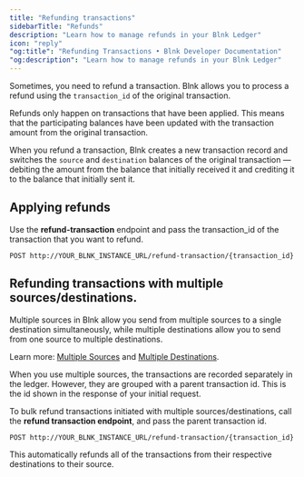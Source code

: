 ```yaml
---
title: "Refunding transactions"
sidebarTitle: "Refunds"
description: "Learn how to manage refunds in your Blnk Ledger"
icon: "reply"
"og:title": "Refunding Transactions • Blnk Developer Documentation"
"og:description": "Learn how to manage refunds in your Blnk Ledger"
---
```



Sometimes, you need to refund a transaction. Blnk allows you to process a refund using the `transaction_id` of the original transaction.

Refunds only happen on transactions that have been applied. This means that the participating balances have been updated with the transaction amount from the original transaction.

When you refund a transaction, Blnk creates a new transaction record and switches the `source` and `destination` balances of the original transaction — debiting the amount from the balance that initially received it and crediting it to the balance that initially sent it.

## Applying refunds

Use the **refund-transaction** endpoint and pass the transaction_id of the transaction that you want to refund.

```
POST http://YOUR_BLNK_INSTANCE_URL/refund-transaction/{transaction_id}
```

## Refunding transactions with multiple sources/destinations.

Multiple sources in Blnk allow you send from multiple sources to a single destination simultaneously, while multiple destinations allow you to send from one source to multiple destinations.

Learn more: [Multiple Sources](/transactions/multiple-sources) and [Multiple Destinations](/transactions/multiple-destinations).

<Warning>
    When you use multiple sources, the transactions are recorded separately in the ledger. However, they are grouped with a parent transaction id. This is the id shown in the response of your initial request.
</Warning>

To bulk refund transactions initiated with multiple sources/destinations, call the **refund transaction endpoint**, and pass the parent transaction id. 

```
POST http://YOUR_BLNK_INSTANCE_URL/refund-transaction/{transaction_id}
```

This automatically refunds all of the transactions from their respective destinations to their source.

<NeedHelp />